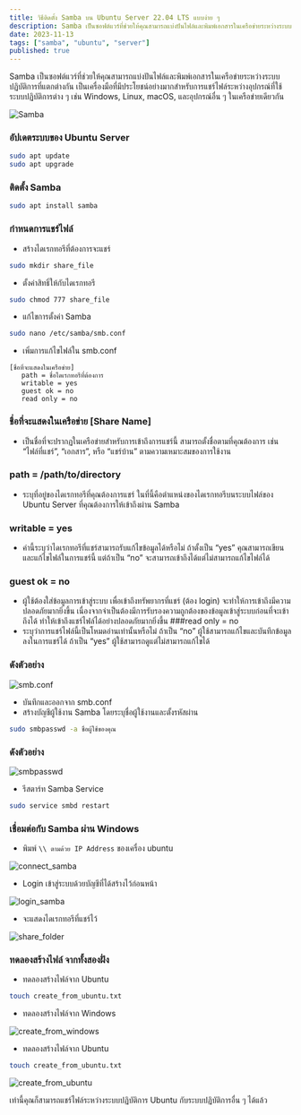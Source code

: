 ```yaml
---
title: วิธีติดตั้ง Samba บน Ubuntu Server 22.04 LTS แบบง่าย ๆ
description: Samba เป็นซอฟต์แวร์ที่ช่วยให้คุณสามารถแบ่งปันไฟล์และพิมพ์เอกสารในเครือข่ายระหว่างระบบปฏิบัติการที่แตกต่างกัน
date: 2023-11-13
tags: ["samba", "ubuntu", "server"]
published: true
---
```


Samba เป็นซอฟต์แวร์ที่ช่วยให้คุณสามารถแบ่งปันไฟล์และพิมพ์เอกสารในเครือข่ายระหว่างระบบปฏิบัติการที่แตกต่างกัน เป็นเครื่องมือที่มีประโยชน์อย่างมากสำหรับการแชร์ไฟล์ระหว่างอุปกรณ์ที่ใช้ระบบปฏิบัติการต่าง ๆ เช่น Windows, Linux, macOS, และอุปกรณ์อื่น ๆ ในเครือข่ายเดียวกัน

![Samba](https://strapi-blog-cms-7x8xk.ondigitalocean.app/uploads/ubuntu_logo2_1939ebdc1a.webp)

### อัปเดตระบบของ Ubuntu Server

```bash
sudo apt update
sudo apt upgrade
```

### ติดตั้ง Samba
```bash
sudo apt install samba
```

### กำหนดการแชร์ไฟล์
- สร้างไดเรกทอรีที่ต้องการจะแชร์

```bash
sudo mkdir share_file
```
- ตั้งค่าสิทธิ์ให้กับไดเรกทอรี
```bash
sudo chmod 777 share_file
```
- แก้ไขการตั้งค่า Samba
```bash
sudo nano /etc/samba/smb.conf
```
- เพิ่มการแก้ไขไฟล์ใน smb.conf
```plaintext title="/etc/samba/smb.conf" /ชื่อไดเรกทอรีที่ต้องการ/#s /ชื่อที่จะแสดงในเครือข่าย/#s
[ชื่อที่จะแสดงในเครือข่าย]
   path = ชื่อไดเรกทอรีที่ต้องการ
   writable = yes
   guest ok = no
   read only = no 
```
### ชื่อที่จะแสดงในเครือข่าย [Share Name]
- เป็นชื่อที่จะปรากฏในเครือข่ายสำหรับการเข้าถึงการแชร์นี้ สามารถตั้งชื่อตามที่คุณต้องการ เช่น “ไฟล์ที่แชร์”, “เอกสาร”, หรือ “แชร์บ้าน” ตามความเหมาะสมของการใช้งาน
### path = /path/to/directory
- ระบุที่อยู่ของไดเรกทอรีที่คุณต้องการแชร์ ในที่นี้คือตำแหน่งของไดเรกทอรีบนระบบไฟล์ของ Ubuntu Server ที่คุณต้องการให้เข้าถึงผ่าน Samba
### writable = yes
- ค่านี้ระบุว่าไดเรกทอรีที่แชร์สามารถรับแก้ไขข้อมูลได้หรือไม่ ถ้าตั้งเป็น “yes” คุณสามารถเขียนและแก้ไขไฟล์ในการแชร์นี้ แต่ถ้าเป็น “no” จะสามารถเข้าถึงได้แต่ไม่สามารถแก้ไขไฟล์ได้
### guest ok = no
- ผู้ใช้ต้องใส่ข้อมูลการเข้าสู่ระบบ เพื่อเข้าถึงทรัพยากรที่แชร์ (ต้อง login) จะทำให้การเข้าถึงมีความปลอดภัยมากยิ่งขึ้น เนื่องจากจำเป็นต้องมีการรับรองความถูกต้องของข้อมูลเข้าสู่ระบบก่อนที่จะเข้าถึงได้ ทำให้เข้าถึงแชร์ไฟล์ได้อย่างปลอดภัยมากยิ่งขึ้น
###read only = no
- ระบุว่าการแชร์ไฟล์นี้เป็นโหมดอ่านเท่านั้นหรือไม่ ถ้าเป็น “no” ผู้ใช้สามารถแก้ไขและบันทึกข้อมูลลงในการแชร์ได้ ถ้าเป็น “yes” ผู้ใช้สามารถดูแต่ไม่สามารถแก้ไขได้
### ดังตัวอย่าง

![smb.conf](https://strapi-blog-cms-7x8xk.ondigitalocean.app/uploads/1_FP_Cr3ca_VTF_Smiu_Swf_Zzt_Q_98b773aa0f.webp)

- บันทึกและออกจาก smb.conf
- สร้างบัญชีผู้ใช้งาน Samba โดยระบุชื่อผู้ใช้งานและตั้งรหัสผ่าน
```bash /ชื่อผู้ใช้ของคุณ/#v
sudo smbpasswd -a ชื่อผู้ใช้ของคุณ
```
### ดังตัวอย่าง

![smbpasswd](https://strapi-blog-cms-7x8xk.ondigitalocean.app/uploads/1_YE_0_F_Qk_Q_Dl4_YPV_6w_Cy0_E_Ho_Q_f670332fa8.webp)

- รีสตาร์ท Samba Service
```bash
sudo service smbd restart
```
### เชื่อมต่อกับ Samba ผ่าน Windows
- พิมพ์ `\\ ตามด้วย IP Address` ของเครื่อง ubuntu

![connect_samba](https://strapi-blog-cms-7x8xk.ondigitalocean.app/uploads/1_njf_Oao_N0ann_H4_K_Kv_XQR_18_A_f5798bcde6.webp)

- Login เข้าสู่ระบบด้วยบัญชีที่ได้สร้างไว้ก่อนหน้า

![login_samba](https://strapi-blog-cms-7x8xk.ondigitalocean.app/uploads/1_c6vg_B_Inlrq_THAKA_4_I6_PF_Dw_777bb1e7ab.webp)

- จะแสดงไดเรกทอรีที่แชร์ไว้

![share_folder](https://strapi-blog-cms-7x8xk.ondigitalocean.app/uploads/1_T4t1kck_Esgcv_R8r_Tr_Ji_Nw_1b30cc77ed.webp)

### ทดลองสร้างไฟล์ จากทั้งสองฝั่ง
- ทดลองสร้างไฟล์จาก Ubuntu
```bash
touch create_from_ubuntu.txt
```

- ทดลองสร้างไฟล์จาก Windows

![create_from_windows](https://strapi-blog-cms-7x8xk.ondigitalocean.app/uploads/1_64c9413115.webp)

- ทดลองสร้างไฟล์จาก Ubuntu

```bash
touch create_from_ubuntu.txt
```

![create_from_ubuntu](https://strapi-blog-cms-7x8xk.ondigitalocean.app/uploads/2_1b5dd91702.webp)

เท่านี้คุณก็สามารถแชร์ไฟล์ระหว่างระบบปฏิบัติการ Ubuntu กับระบบปฏิบัติการอื่น ๆ ได้แล้ว